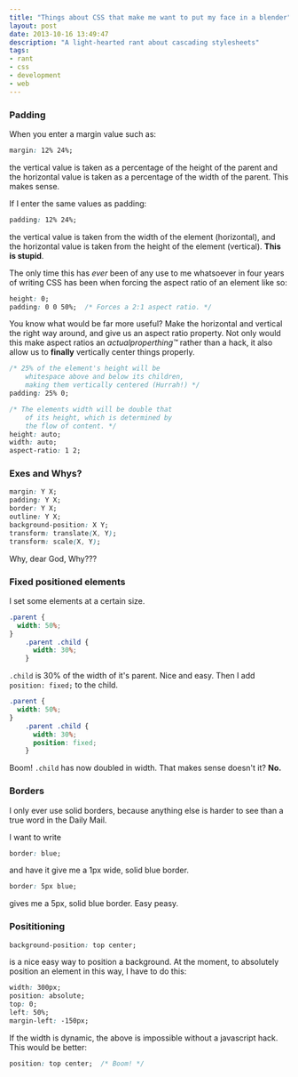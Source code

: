 ```yaml
---
title: "Things about CSS that make me want to put my face in a blender"
layout: post
date: 2013-10-16 13:49:47
description: "A light-hearted rant about cascading stylesheets"
tags:
- rant
- css
- development
- web
---
```


### Padding

When you enter a margin value such as:

```css
margin: 12% 24%;
```

the vertical value is taken as a percentage of the height of the parent and the horizontal value is taken as a percentage of the  width of the parent. This makes sense.

If I enter the same values as padding:

```css
padding: 12% 24%;
```

the vertical value is taken from the width of the element (horizontal), and the horizontal value is taken from the height of the element (vertical). **This is stupid**.

The only time this has *ever* been of any use to me whatsoever in four years of writing CSS has been when forcing the aspect ratio of an element like so:

```css
height: 0;
padding: 0 0 50%;  /* Forces a 2:1 aspect ratio. */
```

You know what would be far more useful? Make the horizontal and vertical the right way around, and give us an aspect ratio property. Not only would this make aspect ratios an *actualproperthing&trade;* rather than a hack, it also allow us to **finally** vertically center things properly.

```css
/* 25% of the element's height will be
    whitespace above and below its children,
    making them vertically centered (Hurrah!) */
padding: 25% 0;

/* The elements width will be double that
    of its height, which is determined by
    the flow of content. */
height: auto;
width: auto;
aspect-ratio: 1 2;
```

### Exes and Whys?

```css
margin: Y X;
padding: Y X;
border: Y X;
outline: Y X;
background-position: X Y;
transform: translate(X, Y);
transform: scale(X, Y);
```

Why, dear God, Why???

### Fixed positioned elements

I set some elements at a certain size.

```css
.parent {
  width: 50%;
}
    .parent .child {
      width: 30%;
    }
```

`.child` is 30% of the width of it's parent. Nice and easy. Then I add `position: fixed;` to the child.

```css
.parent {
  width: 50%;
}
    .parent .child {
      width: 30%;
      position: fixed;
    }
```

Boom! `.child` has now doubled in width. That makes sense doesn't it? **No.**

### Borders

I only ever use solid borders, because anything else is harder to see than a true word in the Daily Mail.

I want to write

```css
border: blue;
```

and have it give me a 1px wide, solid blue border.

```css
border: 5px blue;
```

gives me a 5px, solid blue border. Easy peasy.

### Posititioning

```css
background-position: top center;
```

is a nice easy way to position a background. At the moment, to absolutely position an element in this way, I have to do this:

```css
width: 300px;
position: absolute;
top: 0;
left: 50%;
margin-left: -150px;
```

If the width is dynamic, the above is impossible without a javascript hack. This would be better:

```css
position: top center;  /* Boom! */
```
